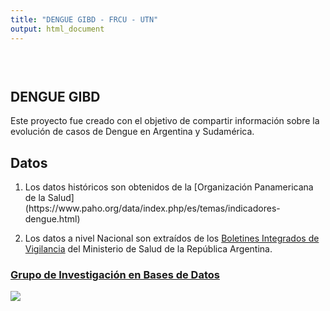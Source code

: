 ```yaml
---
title: "DENGUE GIBD - FRCU - UTN"
output: html_document
---
```


<style type="text/css">
.title {
  display: none;
}

#getting-started img {
  margin-right: 10px;
}

</style>

<div class="row" style="padding-top: 30px;">
<div class="col-sm-6">


# **DENGUE GIBD**

Este proyecto fue creado con el objetivo de compartir información sobre la evolución de casos de Dengue en Argentina y Sudamérica.

## Datos

1. Los datos históricos son obtenidos de la [Organización Panamericana de la Salud] (https://www.paho.org/data/index.php/es/temas/indicadores-dengue.html)

2. Los datos a nivel Nacional son extraídos de los [Boletines Integrados de Vigilancia](https://www.argentina.gob.ar/salud/epidemiologia/boletines2020) del Ministerio de Salud de la República Argentina.





</div>
<div class="col-sm-6">

### [Grupo de Investigación en Bases de Datos](http://www.frcu.utn.edu.ar/gibd/)

<a href = "http://www.frcu.utn.edu.ar/gibd/">
![](images/logoGIBD.jpg)
</a>
</div>
